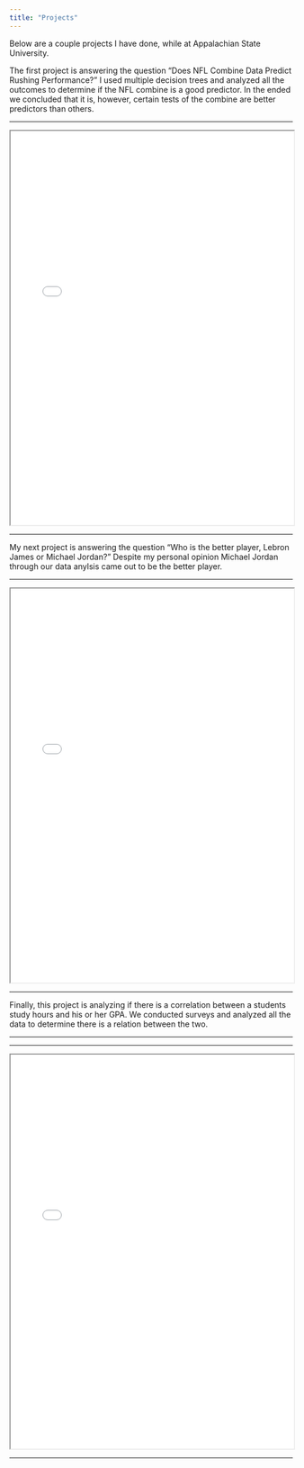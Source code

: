 ```yaml
---
title: "Projects"
---
```

Below are a couple projects I have done, while at Appalachian State University. 

The first project is answering the question "Does NFL Combine Data Predict Rushing Performance?" I used multiple decision trees and analyzed all the outcomes to determine if the NFL combine is a good predictor. In the ended we concluded that it is, however, certain tests of the combine are better predictors than others.
</iframe>

<hr>
<iframe src ="RushingProject1.pdf" width= "100%" height="700px">

</iframe>

<hr>

</iframe>

My next project is answering the question "Who is the better player, Lebron James or Michael Jordan?" Despite my personal opinion Michael Jordan through our data anylsis came out to be the better player. 

<hr>
<iframe src ="Project_1_Sports_Analytics.pdf" width= "100%" height="700px">

</iframe>

<hr>

Finally, this project is analyzing if there is a correlation between a students study hours and his or her GPA. We conducted surveys and analyzed all the data to determine there is a relation between the two.

<hr>

</iframe>

<hr>
<iframe src ="StatsPaper!!.pdf" width= "100%" height="700px">

</iframe>

<hr>

